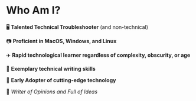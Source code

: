 <div class="flex flex-col gap-2">
    <h1>Who Am I?</h1>

  <p>
    🖥️ <strong>Talented Technical Troubleshooter</strong> (and non-technical)
  </p>
  <p>
    📷 <strong>Proficient in MacOS, Windows, and Linux</strong>
  </p>
  <p>
    ✈️ <strong>Rapid technological learner regardless of complexity, obscurity, or age</strong>
  </p>
  <p>
    🚴 <strong>Exemplary technical writing skills</strong>
  </p>
  <p>
    📱 <strong>Early Adopter of cutting-edge technology</strong>
  </p>
  <p>💬 <em>Writer of Opinions and Full of Ideas</em></p>
</div>
